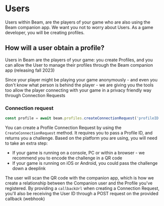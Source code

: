 # Users

Users within Beam, are the players of your game who are also using the Beam companion app. We want you not to worry about Users. As a game developer, you will be creating profiles.

## How will a user obtain a profile?

Users in Beam are the players of your game: you create Profiles, and you can allow the User to manage their profiles through the Beam companion app (releasing fall 2023)

Since your player might be playing your game anonymously - and even you don't know what person is behind the player - we are giving you the tools too allow the player connecting with your game in a privacy friendly way through Connection Requests

### Connection request

```typescript
const profile = await beam.profiles.createConnectionRequest('profileID');
```

You can create a Profile Connection Request by using the `CreateConnectionRequest` method. It requires you to pass a Profile ID, and returns you a challenge. Based on the platform you are using, you will need to take an extra step:

* If your game is running on a console, PC or within a browser - we recommend you to encode the challenge in a QR code
* If your game is running on iOS or Android, you could pass the challenge down a deeplink

The user will scan the QR code with the companion app, which is how we create a relationship between the Companion user and the Profile you've registered. By providing a `callbackUrl` when creating a Connection Request, you'll also be receiving the User ID through a POST request on the provided callback (webhook)